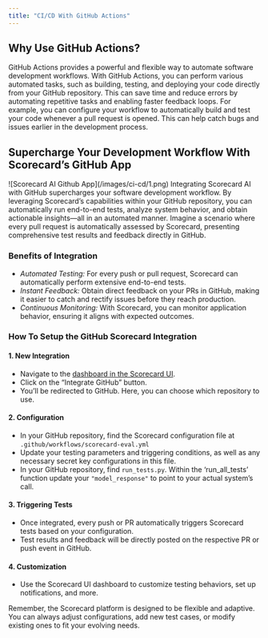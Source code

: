 ```yaml
---
title: "CI/CD With GitHub Actions"
---
```

## Why Use GitHub Actions?

GitHub Actions provides a powerful and flexible way to automate software development workflows. With GitHub Actions, you can perform various automated tasks, such as building, testing, and deploying your code directly from your GitHub repository. This can save time and reduce errors by automating repetitive tasks and enabling faster feedback loops. For example, you can configure your workflow to automatically build and test your code whenever a pull request is opened. This can help catch bugs and issues earlier in the development process.

## Supercharge Your Development Workflow With Scorecard’s GitHub App
<Frame caption="Scorecard AI Github App">
![Scorecard AI Github App](/images/ci-cd/1.png)
</Frame>
Integrating Scorecard AI with GitHub supercharges your software development workflow. By leveraging Scorecard’s capabilities within your GitHub repository, you can automatically run end-to-end tests, analyze system behavior, and obtain actionable insights—all in an automated manner. Imagine a scenario where every pull request is automatically assessed by Scorecard, presenting comprehensive test results and feedback directly in GitHub.

### Benefits of Integration

* *Automated Testing:* For every push or pull request, Scorecard can automatically perform extensive end-to-end tests.
* *Instant Feedback:* Obtain direct feedback on your PRs in GitHub, making it easier to catch and rectify issues before they reach production.
* *Continuous Monitoring:* With Scorecard, you can monitor application behavior, ensuring it aligns with expected outcomes.

### How To Setup the GitHub Scorecard Integration

#### 1. New Integration

* Navigate to the [dashboard in the Scorecard UI](https://app.scorecard.io/).
* Click on the “Integrate GitHub” button.
* You’ll be redirected to GitHub. Here, you can choose which repository to use.

#### 2. Configuration

* In your GitHub repository, find the Scorecard configuration file at `.github/workflows/scorecard-eval.yml`
* Update your testing parameters and triggering conditions, as well as any necessary secret key configurations in this file.
* In your GitHub repository, find `run_tests.py`. Within the ‘run\_all\_tests’ function update your `"model_response"` to point to your actual system’s call.

#### 3. Triggering Tests

* Once integrated, every push or PR automatically triggers Scorecard tests based on your configuration.
* Test results and feedback will be directly posted on the respective PR or push event in GitHub.

#### 4. Customization

* Use the Scorecard UI dashboard to customize testing behaviors, set up notifications, and more.

<Note>
Remember, the Scorecard platform is designed to be flexible and adaptive. You can always adjust configurations, add new test cases, or modify existing ones to fit your evolving needs.
</Note>